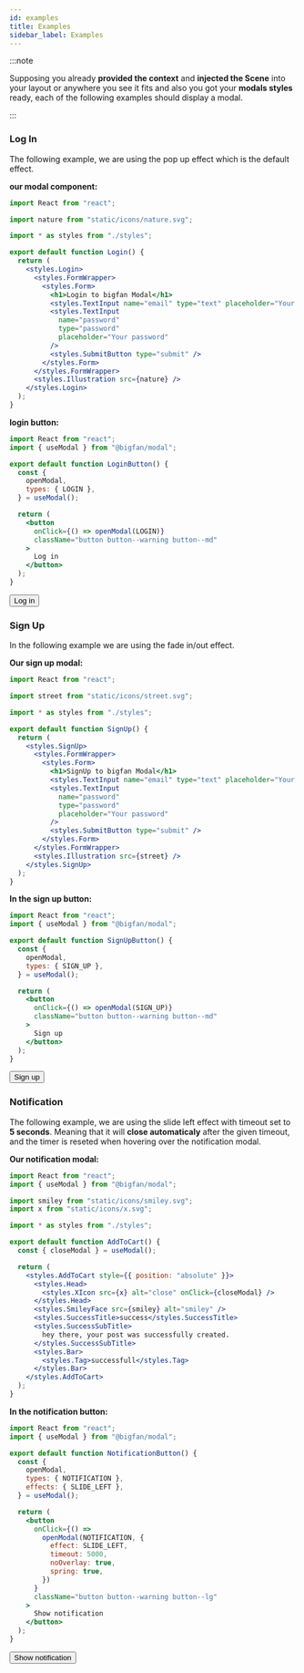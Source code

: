 ```yaml
---
id: examples
title: Examples
sidebar_label: Examples
---
```


:::note

Supposing you already **provided the context** and **injected the Scene** into your layout or anywhere you see it fits and also you got your **modals styles** ready, each of the following examples should display a modal.

:::

### Log In

The following example, we are using the pop up effect which is the default effect.

**our modal component:**

```jsx
import React from "react";

import nature from "static/icons/nature.svg";

import * as styles from "./styles";

export default function Login() {
  return (
    <styles.Login>
      <styles.FormWrapper>
        <styles.Form>
          <h1>Login to bigfan Modal</h1>
          <styles.TextInput name="email" type="text" placeholder="Your email" />
          <styles.TextInput
            name="password"
            type="password"
            placeholder="Your password"
          />
          <styles.SubmitButton type="submit" />
        </styles.Form>
      </styles.FormWrapper>
      <styles.Illustration src={nature} />
    </styles.Login>
  );
}
```

**login button:**

```jsx
import React from "react";
import { useModal } from "@bigfan/modal";

export default function LoginButton() {
  const {
    openModal,
    types: { LOGIN },
  } = useModal();

  return (
    <button
      onClick={() => openModal(LOGIN)}
      className="button button--warning button--md"
    >
      Log in
    </button>
  );
}
```

<button className="button button--warning button--lg">Log in</button>

### Sign Up

In the following example we are using the fade in/out effect.

**Our sign up modal:**

```jsx
import React from "react";

import street from "static/icons/street.svg";

import * as styles from "./styles";

export default function SignUp() {
  return (
    <styles.SignUp>
      <styles.FormWrapper>
        <styles.Form>
          <h1>SignUp to bigfan Modal</h1>
          <styles.TextInput name="email" type="text" placeholder="Your email" />
          <styles.TextInput
            name="password"
            type="password"
            placeholder="Your password"
          />
          <styles.SubmitButton type="submit" />
        </styles.Form>
      </styles.FormWrapper>
      <styles.Illustration src={street} />
    </styles.SignUp>
  );
}
```

**In the sign up button:**

```jsx
import React from "react";
import { useModal } from "@bigfan/modal";

export default function SignUpButton() {
  const {
    openModal,
    types: { SIGN_UP },
  } = useModal();

  return (
    <button
      onClick={() => openModal(SIGN_UP)}
      className="button button--warning button--md"
    >
      Sign up
    </button>
  );
}
```

<button className="button button--warning button--lg">Sign up</button>

### Notification

The following example, we are using the slide left effect with timeout set to **5 seconds**. Meaning that it will **close automaticaly** after the given timeout, and the timer is reseted when hovering over the notification modal.

**Our notification modal:**

```jsx
import React from "react";
import { useModal } from "@bigfan/modal";

import smiley from "static/icons/smiley.svg";
import x from "static/icons/x.svg";

import * as styles from "./styles";

export default function AddToCart() {
  const { closeModal } = useModal();

  return (
    <styles.AddToCart style={{ position: "absolute" }}>
      <styles.Head>
        <styles.XIcon src={x} alt="close" onClick={closeModal} />
      </styles.Head>
      <styles.SmileyFace src={smiley} alt="smiley" />
      <styles.SuccessTitle>success</styles.SuccessTitle>
      <styles.SuccessSubTitle>
        hey there, your post was successfully created.
      </styles.SuccessSubTitle>
      <styles.Bar>
        <styles.Tag>successfull</styles.Tag>
      </styles.Bar>
    </styles.AddToCart>
  );
}
```

**In the notification button:**

```jsx
import React from "react";
import { useModal } from "@bigfan/modal";

export default function NotificationButton() {
  const {
    openModal,
    types: { NOTIFICATION },
    effects: { SLIDE_LEFT },
  } = useModal();

  return (
    <button
      onClick={() =>
        openModal(NOTIFICATION, {
          effect: SLIDE_LEFT,
          timeout: 5000,
          noOverlay: true,
          spring: true,
        })
      }
      className="button button--warning button--lg"
    >
      Show notification
    </button>
  );
}
```

<button className="button button--warning button--lg">Show notification</button>
